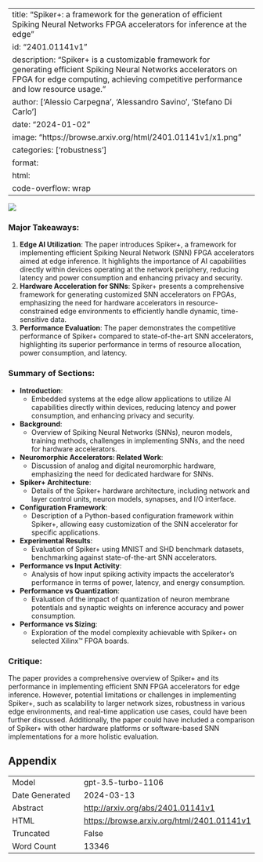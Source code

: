 
---
title: "Spiker+: a framework for the generation of efficient Spiking Neural Networks FPGA accelerators for inference at the edge"
id: "2401.01141v1"
description: "Spiker+ is a customizable framework for generating efficient Spiking Neural Networks accelerators on FPGA for edge computing, achieving competitive performance and low resource usage."
author: ['Alessio Carpegna', 'Alessandro Savino', 'Stefano Di Carlo']
date: "2024-01-02"
image: "https://browse.arxiv.org/html/2401.01141v1/x1.png"
categories: ['robustness']
format:
  html:
    code-overflow: wrap
---

![](https://browse.arxiv.org/html/2401.01141v1/x1.png)

### Major Takeaways:
1. **Edge AI Utilization**: The paper introduces Spiker+, a framework for implementing efficient Spiking Neural Network (SNN) FPGA accelerators aimed at edge inference. It highlights the importance of AI capabilities directly within devices operating at the network periphery, reducing latency and power consumption and enhancing privacy and security.
2. **Hardware Acceleration for SNNs**: Spiker+ presents a comprehensive framework for generating customized SNN accelerators on FPGAs, emphasizing the need for hardware accelerators in resource-constrained edge environments to efficiently handle dynamic, time-sensitive data.
3. **Performance Evaluation**: The paper demonstrates the competitive performance of Spiker+ compared to state-of-the-art SNN accelerators, highlighting its superior performance in terms of resource allocation, power consumption, and latency.

### Summary of Sections:
- **Introduction**:
  - Embedded systems at the edge allow applications to utilize AI capabilities directly within devices, reducing latency and power consumption, and enhancing privacy and security.
- **Background**:
  - Overview of Spiking Neural Networks (SNNs), neuron models, training methods, challenges in implementing SNNs, and the need for hardware accelerators.
- **Neuromorphic Accelerators: Related Work**:
  - Discussion of analog and digital neuromorphic hardware, emphasizing the need for dedicated hardware for SNNs.
- **Spiker+ Architecture**:
  - Details of the Spiker+ hardware architecture, including network and layer control units, neuron models, synapses, and I/O interface.
- **Configuration Framework**:
  - Description of a Python-based configuration framework within Spiker+, allowing easy customization of the SNN accelerator for specific applications.
- **Experimental Results**:
  - Evaluation of Spiker+ using MNIST and SHD benchmark datasets, benchmarking against state-of-the-art SNN accelerators.
- **Performance vs Input Activity**:
  - Analysis of how input spiking activity impacts the accelerator's performance in terms of power, latency, and energy consumption.
- **Performance vs Quantization**:
  - Evaluation of the impact of quantization of neuron membrane potentials and synaptic weights on inference accuracy and power consumption.
- **Performance vs Sizing**:
  - Exploration of the model complexity achievable with Spiker+ on selected Xilinx™ FPGA boards.

### Critique:
The paper provides a comprehensive overview of Spiker+ and its performance in implementing efficient SNN FPGA accelerators for edge inference. However, potential limitations or challenges in implementing Spiker+, such as scalability to larger network sizes, robustness in various edge environments, and real-time application use cases, could have been further discussed. Additionally, the paper could have included a comparison of Spiker+ with other hardware platforms or software-based SNN implementations for a more holistic evaluation.

## Appendix

|          |          |
|----------|----------|
| Model     | gpt-3.5-turbo-1106       |
| Date Generated     | 2024-03-13       |
| Abstract | [http://arxiv.org/abs/2401.01141v1](http://arxiv.org/abs/2401.01141v1)        |
| HTML     | [https://browse.arxiv.org/html/2401.01141v1](https://browse.arxiv.org/html/2401.01141v1)       |
| Truncated       | False       |
| Word Count       | 13346       |